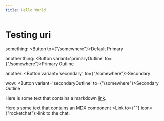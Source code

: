 ```yaml
---
title: Hello World
---
```


# Testing uri

<Breadcrumbs/>

something: <Button to={"/somewhere"}>Default Primary</Button>

another thing: <Button variant='primaryOutline' to={"/somewhere"}>Primary Outline</Button>

another: <Button variant='secondary' to={"/somewhere"}>Secondary</Button>

wow: <Button variant='secondaryOutline' to={"/somewhere"}>Secondary Outline</Button>

Here is some text that contains a markdown [link](/someplace).

Here's some text that contains an MDX component <Link to={""} icon={"rocketchat"}>link to the chat</Link>.
